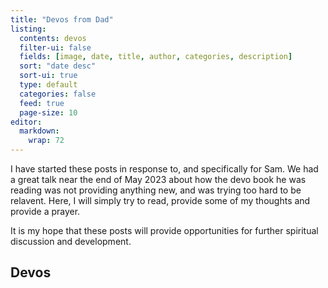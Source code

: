 ```yaml
---
title: "Devos from Dad"
listing:
  contents: devos
  filter-ui: false
  fields: [image, date, title, author, categories, description]
  sort: "date desc"
  sort-ui: true
  type: default
  categories: false
  feed: true
  page-size: 10
editor: 
  markdown: 
    wrap: 72
---
```


I have started these posts in response to, and specifically for Sam.  We had a great talk near the end of May 2023 about how the devo book he was reading was not providing anything new, and was trying too hard to be relavent.  Here, I will simply try to read, provide some of my thoughts and provide a prayer.  

It is my hope that these posts will provide opportunities for further spiritual discussion and development.  

## Devos
